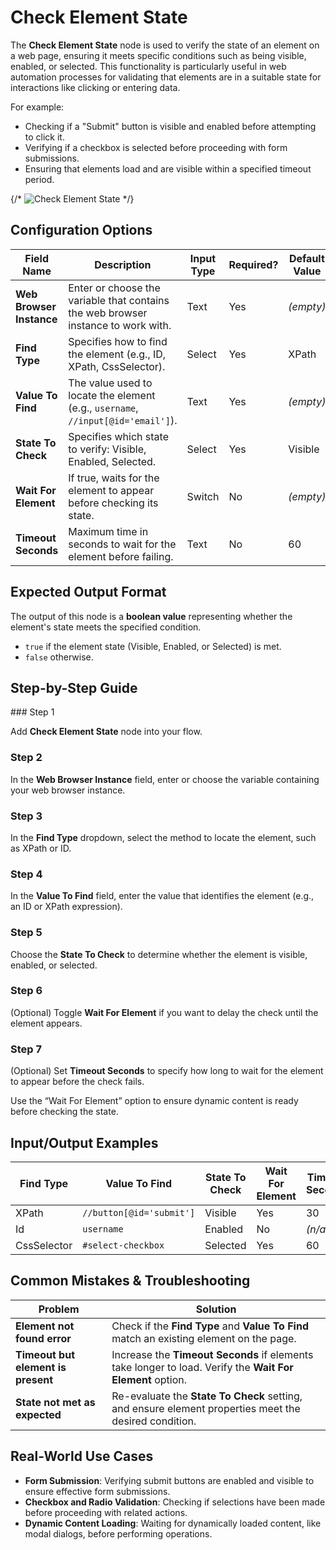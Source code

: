 
# Check Element State

The **Check Element State** node is used to verify the state of an element on a web page, ensuring it meets specific conditions such as being visible, enabled, or selected. This functionality is particularly useful in web automation processes for validating that elements are in a suitable state for interactions like clicking or entering data.

For example:

- Checking if a "Submit" button is visible and enabled before attempting to click it.
- Verifying if a checkbox is selected before proceeding with form submissions.
- Ensuring that elements load and are visible within a specified timeout period.

{/* ![Check Element State](./check-element-state.png) */}

## Configuration Options

| Field Name               | Description                                                                       | Input Type | Required? | Default Value |
| ------------------------ | --------------------------------------------------------------------------------- | ---------- | --------- | ------------- |
| **Web Browser Instance** | Enter or choose the variable that contains the web browser instance to work with. | Text       | Yes       | _(empty)_     |
| **Find Type**            | Specifies how to find the element (e.g., ID, XPath, CssSelector).                 | Select     | Yes       | XPath         |
| **Value To Find**        | The value used to locate the element (e.g., `username`, `//input[@id='email']`).  | Text       | Yes       | _(empty)_     |
| **State To Check**       | Specifies which state to verify: Visible, Enabled, Selected.                      | Select     | Yes       | Visible       |
| **Wait For Element**     | If true, waits for the element to appear before checking its state.               | Switch     | No        | _(empty)_     |
| **Timeout Seconds**      | Maximum time in seconds to wait for the element before failing.                   | Text       | No        | 60            |

## Expected Output Format

The output of this node is a **boolean value** representing whether the element's state meets the specified condition.

- `true` if the element state (Visible, Enabled, or Selected) is met.
- `false` otherwise.

## Step-by-Step Guide

<Steps>
### Step 1

Add **Check Element State** node into your flow.

### Step 2

In the **Web Browser Instance** field, enter or choose the variable containing your web browser instance.

### Step 3

In the **Find Type** dropdown, select the method to locate the element, such as XPath or ID.

### Step 4

In the **Value To Find** field, enter the value that identifies the element (e.g., an ID or XPath expression).

### Step 5

Choose the **State To Check** to determine whether the element is visible, enabled, or selected.

### Step 6

(Optional) Toggle **Wait For Element** if you want to delay the check until the element appears.

### Step 7

(Optional) Set **Timeout Seconds** to specify how long to wait for the element to appear before the check fails.

</Steps>

<Callout type="info" title="Tip">
  Use the “Wait For Element” option to ensure dynamic content is ready before
  checking the state.
</Callout>

## Input/Output Examples

| Find Type   | Value To Find            | State To Check | Wait For Element | Timeout Seconds | Output Value | Output Type |
| ----------- | ------------------------ | -------------- | ---------------- | --------------- | ------------ | ----------- |
| XPath       | `//button[@id='submit']` | Visible        | Yes              | 30              | true         | Boolean     |
| Id          | `username`               | Enabled        | No               | _(n/a)_         | false        | Boolean     |
| CssSelector | `#select-checkbox`       | Selected       | Yes              | 60              | true         | Boolean     |

## Common Mistakes & Troubleshooting

| Problem                            | Solution                                                                                                  |
| ---------------------------------- | --------------------------------------------------------------------------------------------------------- |
| **Element not found error**        | Check if the **Find Type** and **Value To Find** match an existing element on the page.                   |
| **Timeout but element is present** | Increase the **Timeout Seconds** if elements take longer to load. Verify the **Wait For Element** option. |
| **State not met as expected**      | Re-evaluate the **State To Check** setting, and ensure element properties meet the desired condition.     |

## Real-World Use Cases

- **Form Submission**: Verifying submit buttons are enabled and visible to ensure effective form submissions.
- **Checkbox and Radio Validation**: Checking if selections have been made before proceeding with related actions.
- **Dynamic Content Loading**: Waiting for dynamically loaded content, like modal dialogs, before performing operations.

